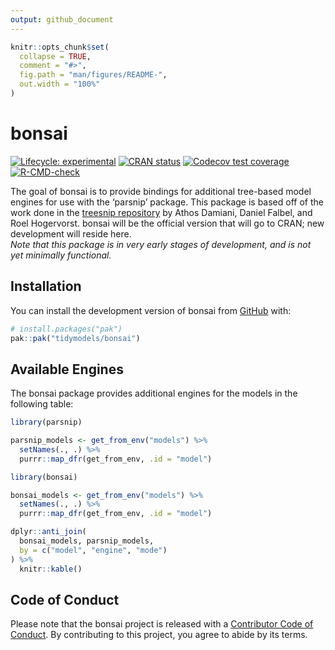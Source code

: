 ```yaml
---
output: github_document
---
```


<!-- README.md is generated from README.Rmd. Please edit that file -->

```r
knitr::opts_chunk$set(
  collapse = TRUE,
  comment = "#>",
  fig.path = "man/figures/README-",
  out.width = "100%"
)
```

# bonsai

<!-- badges: start -->
[![Lifecycle: experimental](https://img.shields.io/badge/lifecycle-experimental-orange.svg)](https://lifecycle.r-lib.org/articles/stages.html#experimental)
[![CRAN status](https://www.r-pkg.org/badges/version/bonsai)](https://CRAN.R-project.org/package=bonsai)
[![Codecov test coverage](https://codecov.io/gh/tidymodels/bonsai/branch/main/graph/badge.svg)](https://app.codecov.io/gh/tidymodels/bonsai?branch=main)
[![R-CMD-check](https://github.com/tidymodels/bonsai/workflows/R-CMD-check/badge.svg)](https://github.com/tidymodels/bonsai/actions)
<!-- badges: end -->

The goal of bonsai is to provide bindings for additional tree-based model  engines for use with the 'parsnip' package. 
This package is based off of the work done in the [treesnip repository](https://github.com/curso-r/treesnip) by Athos Damiani, Daniel Falbel, and Roel Hogervorst. bonsai will be the official version that will go to CRAN; new development will reside here.  
_Note that this package is in very early stages of development, and is not yet minimally functional._ 

## Installation

You can install the development version of bonsai from [GitHub](https://github.com/) with:

``` r
# install.packages("pak")
pak::pak("tidymodels/bonsai")
```
  

## Available Engines

The bonsai package provides additional engines for the models in the following table:

```r
library(parsnip)

parsnip_models <- get_from_env("models") %>%
  setNames(., .) %>%
  purrr::map_dfr(get_from_env, .id = "model")

library(bonsai)

bonsai_models <- get_from_env("models") %>%
  setNames(., .) %>%
  purrr::map_dfr(get_from_env, .id = "model")

dplyr::anti_join(
  bonsai_models, parsnip_models, 
  by = c("model", "engine", "mode")
) %>%
  knitr::kable()
```

## Code of Conduct
  
Please note that the bonsai project is released with a [Contributor Code of Conduct](https://contributor-covenant.org/version/2/0/CODE_OF_CONDUCT.html). By contributing to this project, you agree to abide by its terms.
